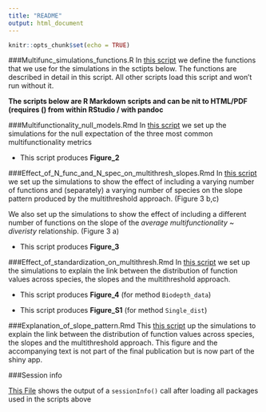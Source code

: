 ```yaml
---
title: "README"
output: html_document
---
```


```r
knitr::opts_chunk$set(echo = TRUE)
```

###Multifunc_simulations_functions.R
In [this script](Multifunc_simulations_functions.R) we define the functions that we use for the simulations in the sctipts below. The functions are described in detail in this script. All other scripts load this script and won't run without it. 

**The scripts below are R Markdown scripts and can be nit to HTML/PDF (requires \(\LaTeX\) from within RStudio / with pandoc**

###Multifunctionality_null_models.Rmd
In [this script](Multifunctionality_null_models.Rmd)  we set up the simulations for the null expectation of the three most common multifunctionality metrics

+ This script produces **Figure_2**

###Effect_of_N_func_and_N_spec_on_multithresh_slopes.Rmd
In [this script](Effect_of_N_func_and_N_spec_on_slopes.Rmd) we set up the simulations to show the effect of including a varying number of functions and (separately) a varying number of species on the slope pattern produced by the multithreshold approach. (Figure 3 b,c)

We also set up the simulations to show the effect of including a different number of functions on the slope of the *average multifunctionality ~ diveristy* relationship. (Figure 3 a)

+ This script produces **Figure_3**

###Effect_of_standardization_on_multithresh.Rmd
In [this script](Effect_of_standardization_on_multithresh.Rmd) we set up the simulations to explain the link between the distribution of function values across species, the slopes and the multithreshold approach. 

+ This script produces **Figure_4** (for method `Biodepth_data`)

+ This script produces **Figure_S1** (for method `Single_dist`)

###Explanation_of_slope_pattern.Rmd
This [this script](Explanation_of_slope_pattern.Rmd) up the simulations to explain the link between the distribution of function values across species, the slopes and the multithreshold approach. This figure and the accompanying text is not part of the final publication but is now part of the shiny app. 

###Session info

[This File](sessionInfo.txt) shows the output of a `sessionInfo()` call after loading all packages used in the scripts above




